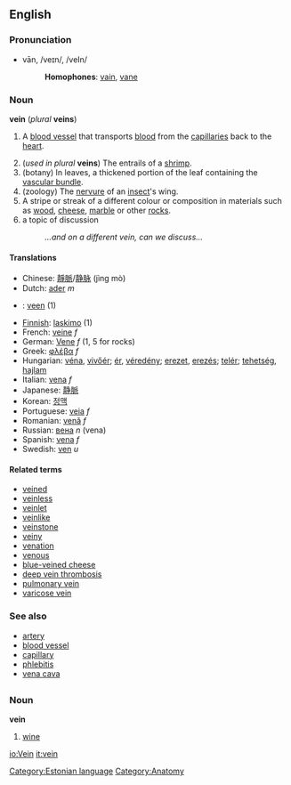 {{wikipedia}}
==English==
===Pronunciation===
*vān, /veɪn/, /veIn/
*:'''Homophones''': [[vain]], [[vane]]

===Noun===
'''vein''' (''plural'' '''veins''')

# {{anatomy}} A [[blood vessel]] that transports [[blood]] from the [[capillary|capillaries]] back to the [[heart]].
#(''used in plural'' '''veins''') The entrails of a [[shrimp]].
# (botany) In leaves, a thickened portion of the leaf containing the [[vascular bundle]].
# (zoology) The [[nervure]] of an [[insect]]'s wing.
# A stripe or streak of a different colour or composition in materials such as [[wood]], [[cheese]], [[marble]] or other [[rock]]s.
#a topic of discussion
#:''...and on a different vein, can we discuss...''

====Translations====
*Chinese: [[靜脈]]/[[静脉]] (jìng mò)
*Dutch: [[ader]] ''m''
* {{et}}: [[veen#Estonian|veen]] (1)
*[[Finnish]]: [[laskimo]] (1)
*French: [[veine]] ''f''
*German: [[Vene]] ''f'' (1, 5 for rocks)
*Greek: [[φλέβα]] ''f''
*Hungarian: [[véna]], [[vivőér]]; [[ér]], [[véredény]]; [[erezet]], [[erezés]]; [[telér]]; [[tehetség]], [[hajlam]]
*Italian: [[vena]] ''f''
*Japanese: [[静脈]]
*Korean: [[정맥]]
*Portuguese: [[veia]] ''f''
*Romanian: [[venă]] ''f''
*Russian: [[вена]] ''n'' (vena)
*Spanish: [[vena]] ''f''
*Swedish: [[ven]] ''u''

====Related terms====
*[[veined]]
*[[veinless]]
*[[veinlet]]
*[[veinlike]]
*[[veinstone]]
*[[veiny]]
*[[venation]]
*[[venous]]
*[[blue-veined cheese]]
*[[deep vein thrombosis]]
*[[pulmonary vein]]
*[[varicose vein]]

===See also===
*[[artery]]
*[[blood vessel]]
*[[capillary]]
*[[phlebitis]]
*[[vena cava]]

=={{et}}==
[[Category:Estonian language]]
===Noun===
'''vein'''
# [[wine]]


[[Category:Anatomy]]

[[io:Vein]]
[[it:vein]]